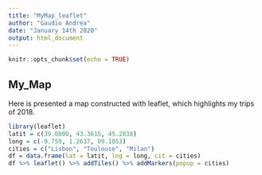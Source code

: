 ---
title: "MyMap_leaflet"
author: "Gaudio Andrea"
date: "January 14th 2020"
output: html_document
---

```{r setup, include=FALSE}
knitr::opts_chunk$set(echo = TRUE)
```

## My_Map
Here is presented a map constructed with leaflet, which highlights my trips of 2018.



```{r, message=F}
library(leaflet)
latit = c(39.0000, 43.3615, 45.2838)
long = c(-9.759, 1.2637, 09.1053)
cities = c("Lisbon", "Toulouse", "Milan")
df = data.frame(lat = latit, lng = long, cit = cities)
df %>% leaflet() %>% addTiles() %>% addMarkers(popup = cities)
```


